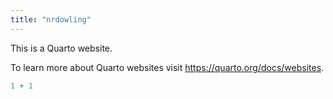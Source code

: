 ```yaml
---
title: "nrdowling"
---
```


This is a Quarto website.

To learn more about Quarto websites visit <https://quarto.org/docs/websites>.

```r
1 + 1
```
